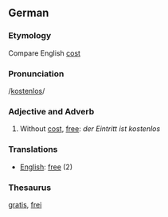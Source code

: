 ==German==
===Etymology===

Compare English [[cost]]

===Pronunciation===
/[[Pronunciation guide|kostenlos]]/
===Adjective and Adverb===
# Without [[cost]], [[free]]: ''der Eintritt ist kostenlos''

===Translations===
*[[English]]: [[free]] (2)

===Thesaurus===

[[gratis]], [[frei]]